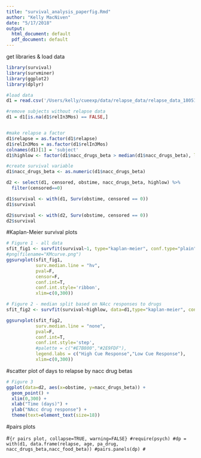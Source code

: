 ```yaml
---
title: "survival_analysis_paperfig.Rmd"
author: "Kelly MacNiven"
date: "5/17/2018"
output:
  html_document: default
  pdf_document: default
---
```


get libraries & load data
```r

library(survival)
library(survminer)
library(ggplot2)
library(dplyr)

#load data
d1 = read.csv('/Users/kelly/cueexp/data/relapse_data/relapse_data_180516.csv')

#remove subjects without relapse data
d1 = d1[is.na(d1$relIn3Mos) == FALSE,]


#make relapse a factor
d1$relapse = as.factor(d1$relapse)
d1$relIn3Mos = as.factor(d1$relIn3Mos)
colnames(d1)[1] = 'subject'
d1$highlow <- factor(d1$nacc_drugs_beta > median(d1$nacc_drugs_beta), labels=c('high', 'low'), levels=c(T,F))

#create survival variable
d1$nacc_drugs_beta <- as.numeric(d1$nacc_drugs_beta)

d2 <- select(d1, censored, obstime, nacc_drugs_beta, highlow) %>%
  filter(censored==0)

d1$survival <- with(d1, Surv(obstime, censored == 0))
d1$survival

d2$survival <- with(d2, Surv(obstime, censored == 0))
d2$survival
```


#Kaplan-Meier survival plots
```r

# Figure 1 - all data
sfit_fig1 <- survfit(survival~1, type="kaplan-meier", conf.type="plain", data=d1)
#png(filename="KMcurve.png")
ggsurvplot(sfit_fig1,
           surv.median.line = "hv", 
           pval=F,
           censor=F,
           conf.int=T,
           conf.int.style='ribbon',
           xlim=c(0,300)) 

# Figure 2 - median split based on NAcc responses to drugs
sfit_fig2 <- survfit(survival~highlow, data=d1,type="kaplan-meier", conf.type="plain")

ggsurvplot(sfit_fig2,
           surv.median.line = "none", 
           pval=F,
           conf.int=T,
           conf.int.style='step',
           #palette = c("#E7B800","#2E9FDF"),
           legend.labs = c("High Cue Response","Low Cue Response"), 
           xlim=c(0,300))
```

#scatter plot of days to relapse by nacc drug betas
```r

# Figure 3 
ggplot(data=d2, aes(x=obstime, y=nacc_drugs_beta)) + 
  geom_point() + 
  xlim(0,300) + 
  xlab("Time (days)") +
  ylab("NAcc drug response") +
  theme(text=element_text(size=18))

```


#pairs plots

#```{r pairs plot, collapse=TRUE, warning=FALSE}
#require(psych)
#dp = with(d1, data.frame(relapse, age, pa_drug, nacc_drugs_beta,nacc_food_beta))
#pairs.panels(dp)
#```
